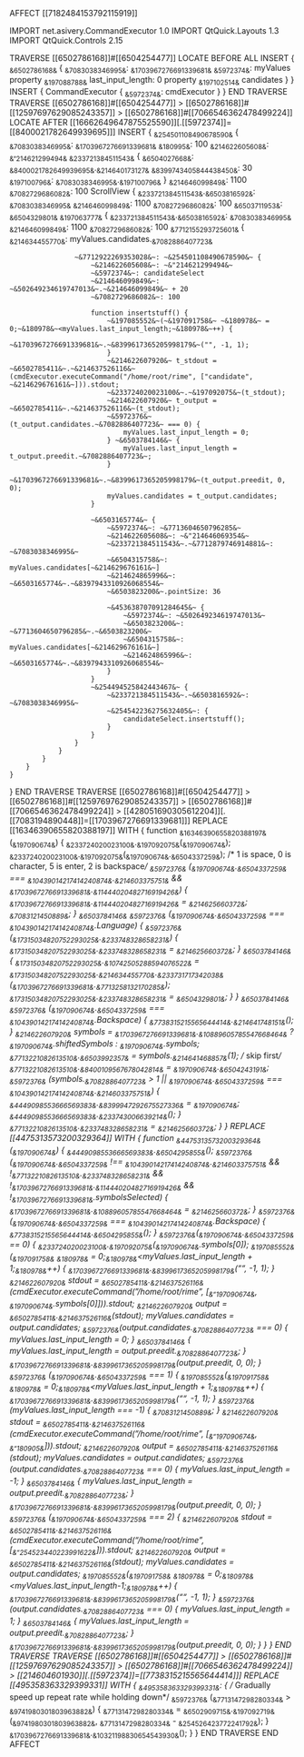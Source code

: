 AFFECT [[7182484153792115919]]

IMPORT net.asivery.CommandExecutor 1.0
IMPORT QtQuick.Layouts 1.3
IMPORT QtQuick.Controls 2.15

TRAVERSE [[6502786168]]#[[6504254477]]
LOCATE BEFORE ALL
INSERT {
    ~&6502786168&~ {
        ~&7083038346995&~: ~&1703967276691339681&~
        ~&5972374&~: myValues
        property ~&197088788&~ last_input_length: 0
        property ~&197102514&~ candidates
    }
}
INSERT {
    CommandExecutor {
        ~&5972374&~: cmdExecutor
    }
}
END TRAVERSE
TRAVERSE [[6502786168]]#[[6504254477]] > [[6502786168]]#[[12597697629085243357]] > [[6502786168]]#[[7066546362478499224]]
LOCATE AFTER [[16662649647875525590]][.[[5972374]]=[[8400021782649939695]]]
INSERT {
    ~&254501108490678590&~ {
        ~&7083038346995&~: ~&1703967276691339681&~
        ~&180995&~: 100
        ~&214622605608&~: ~&"214621299494&~
        ~&233721384511543&~ {
            ~&6504027668&~: ~&8400021782649939695&~.~&214640173127&~
            ~&8399743405844438450&~: 30
            ~&197100796&~: ~&7083038346995&~.~&197100796&~
        }
        ~&214646099849&~: 1100
        ~&7082729686082&~: 100
        ScrollView {
            ~&233721384511543&~.~&6503816592&~: ~&7083038346995&~
            ~&214646099849&~: 1100
            ~&7082729686082&~: 100
            ~&6503711953&~: ~&6504329801&~ 
            ~&197063777&~ {
                ~&233721384511543&~.~&6503816592&~: ~&7083038346995&~
                ~&214646099849&~: 1100
                ~&7082729686082&~: 100
                ~&7712155293725601&~ {
                    ~&214634455770&~: myValues.candidates.~&7082886407723&~

                    ~&7712922269353028&~: ~&254501108490678590&~ {
                        ~&214622605608&~: ~&"214621299494&~
                        ~&5972374&~: candidateSelect
                        ~&214646099849&~: ~&502649234619747013&~.~&214646099849&~ + 20
                        ~&7082729686082&~: 100

                        function insertstuff() {
                            ~&197085552&~(~&197091758&~ ~&180978&~ = 0;~&180978&~<myValues.last_input_length;~&180978&~++) {
                                ~&1703967276691339681&~.~&8399617365205998179&~("", -1, 1);
                            }
                            ~&214622607920&~ t_stdout = ~&6502785411&~.~&214637526116&~(cmdExecutor.executeCommand("/home/root/rime", ["candidate", ~&214629676161&~])).stdout;
                            ~&233724020023100&~.~&197092075&~(t_stdout);
                            ~&214622607920&~ t_output = ~&6502785411&~.~&214637526116&~(t_stdout);
                            ~&5972376&~(t_output.candidates.~&7082886407723&~ === 0) {
                                myValues.last_input_length = 0;
                            } ~&6503784146&~ {
                                myValues.last_input_length = t_output.preedit.~&7082886407723&~;
                            }
                            ~&1703967276691339681&~.~&8399617365205998179&~(t_output.preedit, 0, 0);
                            myValues.candidates = t_output.candidates;
                        }

                        ~&6503165774&~ {
                            ~&5972374&~: ~&7713604650796285&~
                            ~&214622605608&~: ~&"214646069354&~
                            ~&233721384511543&~.~&7712879746914881&~: ~&7083038346995&~
                            ~&6504315758&~: myValues.candidates[~&214629676161&~]
                            ~&214624865996&~: ~&6503165774&~.~&8397943310926068554&~
                            ~&6503823200&~.pointSize: 36

                            ~&453638707091284645&~ {
                                ~&5972374&~: ~&502649234619747013&~
                                ~&6503823200&~: ~&7713604650796285&~.~&6503823200&~  
                                ~&6504315758&~: myValues.candidates[~&214629676161&~]
                                ~&214624865996&~: ~&6503165774&~.~&8397943310926068554&~
                            }
                        }
                        ~&254494525842443467&~ {
                            ~&233721384511543&~.~&6503816592&~: ~&7083038346995&~
                            ~&254542236275632405&~: {
                                candidateSelect.insertstuff();
                            }
                        }
                    }
                }
            }
        }
    }
}
END TRAVERSE
TRAVERSE [[6502786168]]#[[6504254477]] > [[6502786168]]#[[12597697629085243357]] > [[6502786168]]#[[7066546362478499224]] > [[428051690305612204]][.[[7083194890448]]=[[1703967276691339681]]]
REPLACE [[16346390655820388197]] WITH {
	function ~&16346390655820388197&~(~&197090674&~) {
        ~&233724020023100&~.~&197092075&~(~&197090674&~);
        ~&233724020023100&~.~&197092075&~(~&197090674&~.~&6504337259&~); /* 1 is space, 0 is character, 5 is enter, 2 is backspace*/
        ~&5972376&~ (~&197090674&~.~&6504337259&~ === ~&10439014217414240874&~.~&214603375751&~ && ~&1703967276691339681&~.~&11444020482716919426&~) {
            ~&1703967276691339681&~.~&11444020482716919426&~ = ~&214625660372&~;
            ~&7083121450889&~;
        } ~&6503784146&~ ~&5972376&~ (~&197090674&~.~&6504337259&~ === ~&10439014217414240874&~.Language) {
            ~&5972376&~ (~&17315034820752293025&~.~&233748328658231&~) {
                ~&17315034820752293025&~.~&233748328658231&~ = ~&214625660372&~;
            } ~&6503784146&~ {
                ~&17315034820752293025&~.~&10742505288594076522&~ = ~&17315034820752293025&~.~&214634455770&~.~&233731717342038&~(~&1703967276691339681&~.~&7713258132170285&~);
                ~&17315034820752293025&~.~&233748328658231&~ = ~&6504329801&~;
            }
        } ~&6503784146&~ ~&5972376&~ (~&197090674&~.~&6504337259&~ === ~&10439014217414240874&~.Backspace) {
            ~&7738315215565644414&~.~&214641748151&~();
        }
        ~&214622607920&~ symbols = ~&1703967276691339681&~.~&10889605785547668464&~ ? ~&197090674&~.shiftedSymbols : ~&197090674&~.symbols;
        ~&7713221082613510&~.~&6503992357&~ = symbols.~&214641468857&~(1); /* skip first*/
        ~&7713221082613510&~.~&8400109567678042814&~ = ~&197090674&~.~&6504243191&~;
        ~&5972376&~ (symbols.~&7082886407723&~ > 1 || ~&197090674&~.~&6504337259&~ === ~&10439014217414240874&~.~&214603375751&~) {
            ~&4449098553666569383&~.~&8399947292675527336&~ = ~&197090674&~;
            ~&4449098553666569383&~.~&233743006639214&~();
        }
        ~&7713221082613510&~.~&233748328658231&~ = ~&214625660372&~;
	}
}
REPLACE [[4475313573200329364]] WITH {
    function ~&4475313573200329364&~(~&197090674&~) {
        ~&4449098553666569383&~.~&6504295855&~();
        ~&5972376&~ (~&197090674&~.~&6504337259&~ !== ~&10439014217414240874&~.~&214603375751&~ && !~&7713221082613510&~.~&233748328658231&~ && !~&1703967276691339681&~.~&11444020482716919426&~ && !~&1703967276691339681&~.symbolsSelected) {
            ~&1703967276691339681&~.~&10889605785547668464&~ = ~&214625660372&~;
        }
        ~&5972376&~ (~&197090674&~.~&6504337259&~ === ~&10439014217414240874&~.Backspace) {
            ~&7738315215565644414&~.~&6504295855&~();
        }
        ~&5972376&~(~&197090674&~.~&6504337259&~ == 0) {
            ~&233724020023100&~.~&197092075&~(~&197090674&~.symbols[0]);
            ~&197085552&~(~&197091758&~ ~&180978&~ = 0;~&180978&~<myValues.last_input_length + 1;~&180978&~++) {
                ~&1703967276691339681&~.~&8399617365205998179&~("", -1, 1);
            }
            ~&214622607920&~ stdout = ~&6502785411&~.~&214637526116&~(cmdExecutor.executeCommand("/home/root/rime", [~&"197090674&~, ~&197090674&~.symbols[0]])).stdout;
            ~&214622607920&~ output = ~&6502785411&~.~&214637526116&~(stdout);
            myValues.candidates = output.candidates;
            ~&5972376&~(output.candidates.~&7082886407723&~ === 0) {
                myValues.last_input_length = 0;
            } ~&6503784146&~ {
                myValues.last_input_length = output.preedit.~&7082886407723&~;
            }
            ~&1703967276691339681&~.~&8399617365205998179&~(output.preedit, 0, 0);
        }
        ~&5972376&~ (~&197090674&~.~&6504337259&~ === 1) {
            ~&197085552&~(~&197091758&~ ~&180978&~ = 0;~&180978&~<myValues.last_input_length + 1;~&180978&~++) {
                ~&1703967276691339681&~.~&8399617365205998179&~("", -1, 1);
            }
            ~&5972376&~(myValues.last_input_length === -1) {
                ~&7083121450889&~;
            }
            ~&214622607920&~ stdout = ~&6502785411&~.~&214637526116&~(cmdExecutor.executeCommand("/home/root/rime", [~&"197090674&~, ~&"180905&~])).stdout;
            ~&214622607920&~ output = ~&6502785411&~.~&214637526116&~(stdout);
            myValues.candidates = output.candidates;
            ~&5972376&~(output.candidates.~&7082886407723&~ === 0) {
                myValues.last_input_length = -1;
            } ~&6503784146&~ {
                myValues.last_input_length = output.preedit.~&7082886407723&~;
            }
            ~&1703967276691339681&~.~&8399617365205998179&~(output.preedit, 0, 0);
        }
        ~&5972376&~ (~&197090674&~.~&6504337259&~ === 2) {
            ~&214622607920&~ stdout = ~&6502785411&~.~&214637526116&~(cmdExecutor.executeCommand("/home/root/rime", [~&"254523440223991622&~])).stdout;
            ~&214622607920&~ output = ~&6502785411&~.~&214637526116&~(stdout);
            myValues.candidates = output.candidates;
            ~&197085552&~(~&197091758&~ ~&180978&~ = 0;~&180978&~<myValues.last_input_length-1;~&180978&~++) {
                ~&1703967276691339681&~.~&8399617365205998179&~("", -1, 1);
            }
            ~&5972376&~(output.candidates.~&7082886407723&~ === 0) {
                myValues.last_input_length = 1;
            } ~&6503784146&~ {
                myValues.last_input_length = output.preedit.~&7082886407723&~;
            }
            ~&1703967276691339681&~.~&8399617365205998179&~(output.preedit, 0, 0);
        }
    }
}
END TRAVERSE
TRAVERSE [[6502786168]]#[[6504254477]] > [[6502786168]]#[[12597697629085243357]] > [[6502786168]]#[[7066546362478499224]] > [[214604601930]][.[[5972374]]=[[7738315215565644414]]]
REPLACE [[495358363329399331]] WITH {
    ~&495358363329399331&~: {
        /* Gradually speed up repeat rate while holding down*/
        ~&5972376&~ (~&7713147298280334&~ > ~&9741980301803963882&~) {
            ~&7713147298280334&~ = ~&6502909715&~.~&197092719&~(~&9741980301803963882&~, ~&7713147298280334&~ - ~&254526423772241792&~);
        }
        ~&1703967276691339681&~.~&10321198830654543930&~();
    }
}
END TRAVERSE
END AFFECT
